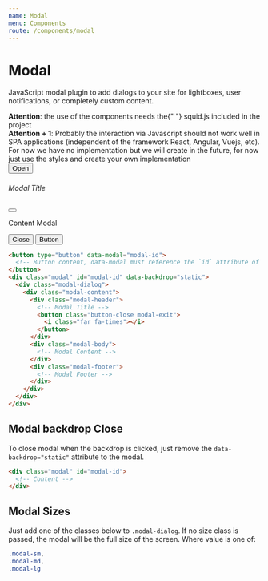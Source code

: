 ```yaml
---
name: Modal
menu: Components
route: /components/modal
---
```


# Modal

JavaScript modal plugin to add dialogs to your site for lightboxes, user notifications, or completely custom content.

<div class="box black">
  <strong>Attention</strong>: the use of the components needs the{" "}
  <span class="pink">squid.js</span> included in the project
</div>
<div class="box black">
  <strong>Attention + 1</strong>: Probably the interaction via Javascript should
  not work well in SPA applications (independent of the framework React,
  Angular, Vuejs, etc). For now we have no implementation but we will create in
  the future, for now just use the styles and create your own implementation
</div>
<button
  type="button"
  class="button button-pink mb-3"
  data-modal="modal-exemple"
>
  Open
</button>
<div class="modal align-items-center" id="modal-exemple" data-backdrop="static">
  <div class="modal-dialog modal-md">
    <div class="modal-content">
      <div class="modal-header">
        <h6 class="m-0">Modal Title</h6>
        <button class="button-close modal-exit">
          <i class="far fa-times"></i>
        </button>
      </div>
      <div class="modal-body">
        <p>Content Modal</p>
      </div>
      <div class="modal-footer">
        <button class="button button-white black mr-3 modal-exit">Close</button>
        <button class="button button-pink">Button</button>
      </div>
    </div>
  </div>
</div>

```html
<button type="button" data-modal="modal-id">
  <!-- Button content, data-modal must reference the `id` attribute of the modal -->
</button>
<div class="modal" id="modal-id" data-backdrop="static">
  <div class="modal-dialog">
    <div class="modal-content">
      <div class="modal-header">
        <!-- Modal Title -->
        <button class="button-close modal-exit">
          <i class="far fa-times"></i>
        </button>
      </div>
      <div class="modal-body">
        <!-- Modal Content -->
      </div>
      <div class="modal-footer">
        <!-- Modal Footer -->
      </div>
    </div>
  </div>
</div>
```

## Modal backdrop Close

To close modal when the backdrop is clicked, just remove the `data-backdrop="static"` attribute to the modal.

```html
<div class="modal" id="modal-id">
  <!-- Content -->
</div>
```

## Modal Sizes

Just add one of the classes below to `.modal-dialog`.
If no size class is passed, the modal will be the full size of the screen.
Where value is one of:

```css
.modal-sm,
.modal-md,
.modal-lg
```
